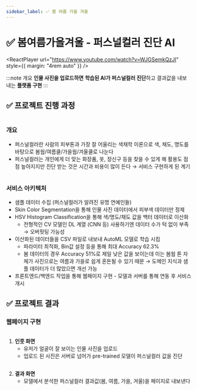 ```yaml
---
sidebar_label: ✅ 봄 여름 가을 겨울
---
```



# ✅ 봄여름가을겨울 - 퍼스널컬러 진단 AI

<ReactPlayer
  url="https://www.youtube.com/watch?v=WJGSemkQzJI"
  style={{ margin: "4rem auto" }}
/>

:::note 개요
**인물 사진을 업로드하면** **학습된 AI가 퍼스널컬러 진단**하고 결과값을 내보내는 **플랫폼 구현**
:::

## ✅ 프로젝트 진행 과정

<div style={{ maxWidth: "640px", margin: "2rem auto" }}>
  <Image img={require("./assets/7-personal-color/1.png")} />
</div>

### 개요

- 퍼스널컬러란 사람의 피부톤과 가장 잘 어울리는 색채학 이론으로 색, 채도, 명도를 바탕으로 봄웜/여름쿨/가을웜/겨울쿨로 나눈다
- 퍼스널컬러는 개인에게 더 맞는 화장품, 옷, 장신구 등을 찾을 수 있게 해 활용도 점점 높아지지만 진단 받는 것은 시간과 비용이 많이 든다 → 서비스 구현하게 된 계기

<div style={{ maxWidth: "640px", margin: "2rem auto" }}>
  <Image img={require("./assets/7-personal-color/2.png")} />
</div>

### 서비스 아키텍처

- 샘플 데이터 수집 (퍼스널컬러가 알려진 유명 연예인들)
- Skin Color Segmentation을 통해 인물 사진 데이터에서 피부색 데이터만 정제
- HSV Histogram Classification을 통해 색/명도/채도 값을 백터 데이터로 이산화
  - 전형적인 CV 모델인 DL 계열 (CNN 등) 사용하기엔 데이터 수가 턱 없이 부족 → 오버핏팅 가능성
- 이산화된 데이터들을 CSV 파일로 내보내 AutoML 모델로 학습 시킴
  - 파라미터 최적화, Bin값 설정 등을 통해 최대 Accuracy 62.3%
  - 봄 데이터의 경우 Accuracy 51%로 제일 낮은 값을 보이는데 이는 봄웜 톤 자체가 사진으로는 여름과 가을로 쉽게 혼돈될 수 있기 때문 → 도메인 지식과 샘플 데이터가 더 많았으면 개선 가능
- 프론트엔드/백엔드 작업을 통해 웹페이지 구현 - 모델과 서버를 통해 연동 후 서비스 개시

## ✅ 프로젝트 결과

### 웹페이지 구현

<div style={{ maxWidth: "640px", margin: "2rem auto" }}>
  <Image img={require("./assets/7-personal-color/3.png")} />
</div>

1. **인풋 화면**
   - 유저가 얼굴이 잘 보이는 인물 사진을 업로드
   - 업로드 된 사진은 서버로 넘어가 pre-trained 모델이 퍼스널컬러 값을 진단

<div style={{ maxWidth: "640px", margin: "2rem auto" }}>
  <Image img={require("./assets/7-personal-color/4.png")} />
</div>

2. **결과 화면**
   - 모델에서 분석한 퍼스널컬러 결과값(봄, 여름, 가을, 겨울)을 페이지로 내보낸다
